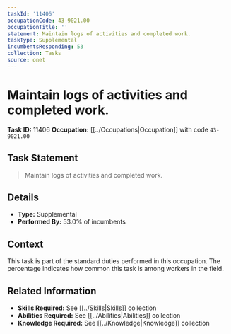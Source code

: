 ```yaml
---
taskId: '11406'
occupationCode: 43-9021.00
occupationTitle: ''
statement: Maintain logs of activities and completed work.
taskType: Supplemental
incumbentsResponding: 53
collection: Tasks
source: onet
---
```

# Maintain logs of activities and completed work.

**Task ID:** 11406
**Occupation:** [[../Occupations|Occupation]] with code `43-9021.00`

## Task Statement

> Maintain logs of activities and completed work.

## Details

- **Type:** Supplemental
- **Performed By:** 53.0% of incumbents

## Context

This task is part of the standard duties performed in this occupation. The percentage indicates how common this task is among workers in the field.

## Related Information

- **Skills Required:** See [[../Skills|Skills]] collection
- **Abilities Required:** See [[../Abilities|Abilities]] collection
- **Knowledge Required:** See [[../Knowledge|Knowledge]] collection
